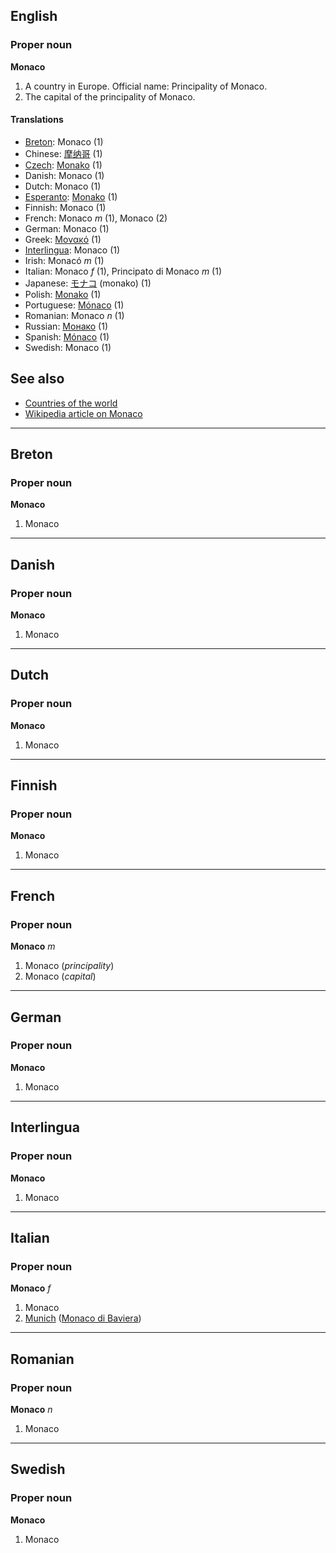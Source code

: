 ==English==
===Proper noun===
'''Monaco'''

#A country in Europe. Official name: Principality of Monaco.
#The capital of the principality of Monaco.

====Translations====
*[[Breton]]: Monaco (1)
*Chinese: [[摩纳哥]] (1)
*[[Czech]]: [[Monako]] (1)
*Danish: Monaco (1)
*Dutch: Monaco (1)
*[[Esperanto]]: [[Monako]] (1)
*Finnish: Monaco (1)
*French: Monaco ''m'' (1), Monaco (2)
*German: Monaco (1)
*Greek: [[Μονακό]] (1)
*[[Interlingua]]: Monaco (1)
*Irish: Monacó ''m'' (1)
*Italian: Monaco ''f'' (1), Principato di Monaco ''m'' (1)
*Japanese: [[モナコ]] (monako) (1)
*Polish: [[Monako]] (1)
*Portuguese: [[Mónaco]] (1)
*Romanian: Monaco ''n'' (1)
*Russian: [[Монако]] (1)
*Spanish: [[Mónaco]] (1)
*Swedish: Monaco (1)

==See also==
*[[Countries of the world]]
*[[en:Monaco|Wikipedia article on Monaco]]

----
==Breton==
===Proper noun===
'''Monaco'''

#Monaco

----
==Danish==
===Proper noun===
'''Monaco'''

#Monaco

----
==Dutch==
===Proper noun===
'''Monaco'''

#Monaco

----
==Finnish==
===Proper noun===
'''Monaco'''

#Monaco

----
==French==
===Proper noun===
'''Monaco''' ''m''

#Monaco (''principality'')
#Monaco (''capital'')

----
==German==
===Proper noun===
'''Monaco'''

#Monaco

----
==Interlingua==
===Proper noun===
'''Monaco'''

#Monaco

----
==Italian==
===Proper noun===
'''Monaco''' ''f''

#Monaco
# [[Munich]] ([[Monaco di Baviera]])

----

==Romanian==
===Proper noun===
'''Monaco''' ''n''

#Monaco

----
==Swedish==
===Proper noun===
'''Monaco'''

#Monaco